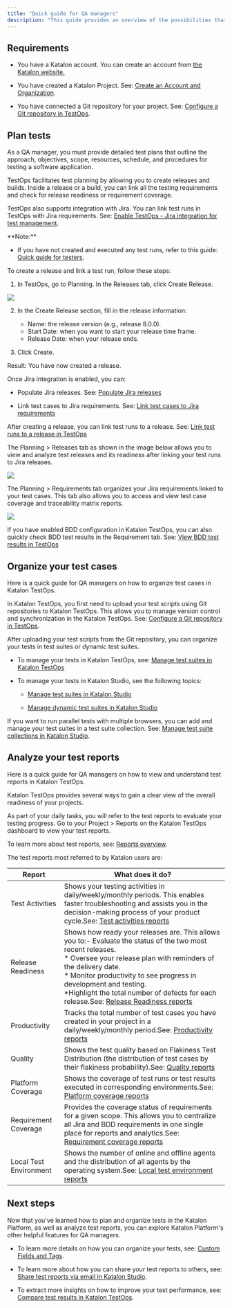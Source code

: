 ```yaml
---
title: "Quick guide for QA managers"
description: "This guide provides an overview of the possibilities that Katalon TestOps can offer when planning tests, organizing test artifacts, and analyzing test reports."
---
```


## Requirements

* You have a Katalon account. You can create an account from [the Katalon website.](https://katalon.com/)

* You have created a Katalon Project. See: [Create an Account and Organization](/katalon-platform/administer/administration-tasks/create-an-account-and-organization).

* You have connected a Git repository for your project. See: [Configure a Git repository in TestOps](/katalon-platform/organize/configure-a-git-repository-in-testops).

## Plan tests

As a QA manager, you must provide detailed test plans that outline the approach, objectives, scope, resources, schedule, and procedures for testing a software application.

TestOps facilitates test planning by allowing you to create releases and builds. Inside a release or a build, you can link all the testing requirements and check for release readiness or requirement coverage.

TestOps also supports integration with Jira. You can link test runs in TestOps with Jira requirements. See: [Enable TestOps - Jira integration for test management](/katalon-platform/integrations/jira-integration/enable-testops---jira-integration-for-test-management).

<Info>
**Note:**

* If you have not created and executed any test runs, refer to this guide: [Quick guide for testers](/katalon-studio/get-started/quick-guide-for-testers).

</Info>
To create a release and link a test run, follow these steps:

1. In TestOps, go to Planning. In the Releases tab, click Create Release.
<Frame>
  <img src="/images/katalon-platform/get-started/8e5c9a70-22b2-11ed-9930-0242fe3e4a3f/KT-JULY22-Create-release-in-test-planning-testops.png"/>
</Frame>

2. In the Create Release section, fill in the release information:

   * Name: the release version (e.g., release 8.0.0).
   * Start Date: when you want to start your release time frame.
   * Release Date: when your release ends.

3. Click Create.

Result: You have now created a release.

Once Jira integration is enabled, you can:

* Populate Jira releases. See: [Populate Jira releases](/katalon-platform/integrations/jira-integration/populate-jira-releases)

* Link test cases to Jira requirements. See: [Link test cases to Jira requirements](/katalon-platform/integrations/jira-integration/link-test-cases-to-jira-requirements)

After creating a release, you can link test runs to a release. See: [Link test runs to a release in TestOps](/katalon-platform/plan/link-test-runs-to-a-release-in-testops)

The Planning > Releases tab as shown in the image below allows you to view and analyze test releases and its readiness after linking your test runs to Jira releases.

<Frame>
  <img src="/images/katalon-platform/get-started/d43904f0-3281-11ed-9930-0242fe3e4a3f/KS-Onboarding-Releases-tab.png"/>
</Frame>

The Planning > Requirements tab organizes your Jira requirements linked to your test cases. This tab also allows you to access and view test case coverage and traceability matrix reports.

<Frame>
  <img src="/images/katalon-platform/get-started/d969a4b0-3282-11ed-9930-0242fe3e4a3f/KS-Onboarding-Requirement-coverage.png"/>
</Frame>

If you have enabled BDD configuration in Katalon TestOps, you can also quickly check BDD test results in the Requirement tab. See: [View BDD test results in TestOps](/katalon-platform/analyze/reports/view-test-reports/view-bdd-test-results-in-testops)

## Organize your test cases

Here is a quick guide for QA managers on how to organize test cases in Katalon TestOps.

In Katalon TestOps, you first need to upload your test scripts using Git repositories to Katalon TestOps. This allows you to manage version control and synchronization in the Katalon TestOps. See: [Configure a Git repository in TestOps](/katalon-platform/organize/configure-a-git-repository-in-testops).

After uploading your test scripts from the Git repository, you can organize your tests in test suites or dynamic test suites.

* To manage your tests in Katalon TestOps, see: [Manage test suites in Katalon TestOps](/katalon-platform/organize/manage-tests-in-testops/manage-test-suites-in-katalon-testops)

* To manage your tests in Katalon Studio, see the following topics:

  * [Manage test suites in Katalon Studio](/katalon-studio/manage-test-artifacts/manage-test-suites-in-katalon-studio)

  * [Manage dynamic test suites in Katalon Studio](/katalon-studio/manage-test-artifacts/dynamic-test-suite/manage-dynamic-test-suites-in-katalon-studio)

If you want to run parallel tests with multiple browsers, you can add and manage your test suites in a test suite collection. See: [Manage test suite collections in Katalon Studio](/katalon-studio/manage-test-artifacts/manage-test-suite-collections-in-katalon-studio).

## Analyze your test reports

Here is a quick guide for QA managers on how to view and understand test reports in Katalon TestOps.

Katalon TestOps provides several ways to gain a clear view of the overall readiness of your projects.

As part of your daily tasks, you will refer to the test reports to evaluate your testing progress. Go to your Project > Reports on the Katalon TestOps dashboard to view your test reports.

To learn more about test reports, see: [Reports overview](/katalon-platform/analyze/reports/reports-overview).

The test reports most referred to by Katalon users are:

| Report                 | What does it do?                                                                                                                                                                                                                                                                                                                                                                                                                                    |
| ---------------------- | --------------------------------------------------------------------------------------------------------------------------------------------------------------------------------------------------------------------------------------------------------------------------------------------------------------------------------------------------------------------------------------------------------------------------------------------------- |
| Test Activities        | Shows your testing activities in daily/weekly/monthly periods. This enables faster troubleshooting and assists you in the decision-making process of your product cycle.See: [Test activities reports](/katalon-platform/analyze/reports/view-test-reports/view-testops-dashboard/test-activities-reports)                                                                                                                                          |
| Release Readiness      | Shows how ready your releases are. This allows you to:- Evaluate the status of the two most recent releases.<br/>* Oversee your release plan with reminders of the delivery date.<br/>* Monitor productivity to see progress in development and testing.<br/>*Highlight the total number of defects for each release.See: [Release Readiness reports](/katalon-platform/analyze/reports/view-test-reports/view-testops-dashboard/release-readiness-reports) |
| Productivity           | Tracks the total number of test cases you have created in your project in a daily/weekly/monthly period.See: [Productivity reports](/katalon-platform/analyze/reports/view-test-reports/view-testops-dashboard/productivity-reports)                                                                                                                                                                                                                |
| Quality                | Shows the test quality based on Flakiness Test Distribution (the distribution of test cases by their flakiness probability).See: [Quality reports](/katalon-platform/analyze/reports/view-test-reports/view-testops-dashboard/quality-reports)                                                                                                                                                                                                      |
| Platform Coverage      | Shows the coverage of test runs or test results executed in corresponding environments.See: [Platform coverage reports](/katalon-platform/analyze/reports/view-test-reports/view-testops-dashboard/platform-coverage-reports)                                                                                                                                                                                                                       |
| Requirement Coverage   | Provides the coverage status of requirements for a given scope. This allows you to centralize all Jira and BDD requirements in one single place for reports and analytics.See: [Requirement coverage reports](/katalon-platform/analyze/reports/view-test-reports/view-testops-dashboard/requirement-coverage-reports)                                                                                                                              |
| Local Test Environment | Shows the number of online and offline agents and the distribution of all agents by the operating system.See: [Local test environment reports](/katalon-platform/analyze/reports/view-test-reports/view-testops-dashboard/local-test-environment-reports)                                                                                                                                                                                           |

## Next steps

Now that you've learned how to plan and organize tests in the Katalon Platform, as well as analyze test reports, you can explore Katalon Platform's other helpful features for QA managers.

* To learn more details on how you can organize your tests, see: [Custom Fields and Tags](/katalon-platform/organize/custom-fields-and-tags/custom-fields-and-tags).

* To learn more about how you can share your test reports to others, see: [Share test reports via email in Katalon Studio](/katalon-studio/test-reports/share-test-reports-via-email-in-katalon-studio).

* To extract more insights on how to improve your test performance, see: [Compare test results in Katalon TestOps](/katalon-platform/analyze/analytics/compare-test-results-in-katalon-testops).
